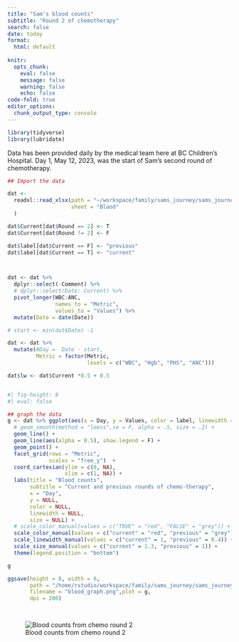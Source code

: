 ```yaml
---
title: "Sam's blood counts"
subtitle: "Round 2 of chemotherapy"
search: false
date: today
format:
  html: default
  
knitr: 
  opts_chunk: 
    eval: false
    message: false
    warning: false
    echo: false
code-fold: true
editor_options: 
  chunk_output_type: console
---
```


```r
library(tidyverse)
library(lubridate)
```

Data has been provided daily by the medical team here at BC Children's Hospital. Day 1, May 12, 2023, was the start of Sam's second round of chemotherapy.

```r
## Import the data 

dat <- 
  readxl::read_xlsx(path = "~/workspace/family/sams_journey/sams_journey/data/events-and-gifts.xlsx",
                    sheet = "Blood"
  )

dat$Current[dat$Round == 2] <- T
dat$Current[dat$Round != 2] <- F

dat$label[dat$Current == F] <- "previous"
dat$label[dat$Current == T] <- "current"



dat <- dat %>% 
  dplyr::select(-Comment) %>% 
  # dplyr::select(Date: Current) %>%  
  pivot_longer(WBC:ANC, 
               names_to = "Metric", 
               values_to = "Values") %>% 
  mutate(Date = date(Date))

# start <- min(dat$Date) -1

dat <- dat %>% 
  mutate(#Day =  Date - start,
         Metric = factor(Metric, 
                         levels = c("WBC", "Hgb", "PHS", "ANC")))

dat$lw <- dat$Current *0.5 + 0.5



```

```r
#| fig-height: 8
#| eval: false

## graph the data 
g <- dat %>% ggplot(aes(x = Day, y = Values, color = label, linewidth = label, size = label)) +
  # geom_smooth(method = "loess",se = F, alpha = .5, size = .2) +
  geom_line() + 
  geom_line(aes(alpha = 0.5), show.legend = F) +
  geom_point() +
  facet_grid(rows = "Metric",
             scales = "free_y")  +
  coord_cartesian(ylim = c(0, NA),
                  xlim = c(1, NA)) +
  labs(title = "Blood counts",
       subtitle = "Current and previous rounds of chemo-therapy",
       x = "Day",
       y = NULL,
       color = NULL,
       linewidth = NULL, 
       size = NULL) +
  # scale_color_manual(values = c("TRUE" = "red", "FALSE" = "grey")) +
  scale_color_manual(values = c("current" = "red", "previous" = "grey")) + 
  scale_linewidth_manual(values = c("current" = 1, "previous" = 0.4)) +
  scale_size_manual(values = c("current" = 1.3, "previous" = 1)) +
  theme(legend.position = "bottom")

g

ggsave(height = 8, width = 6, 
       path = "/home/rstudio/workspace/family/sams_journey/sams_journey/_img/",
       filename = "blood_graph.png",plot = g,
       dpi = 200)

  
```

![Blood counts from chemo round 2](https://samsstory.s3.ca-central-1.amazonaws.com/blood_graph.png)
